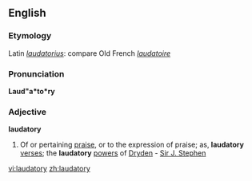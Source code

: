==English==

===Etymology===
Latin ''[[laudatorius]]'': compare Old French ''[[laudatoire]]''

===Pronunciation===
'''Laud"a*to*ry'''

===Adjective===
'''laudatory'''

# Of or pertaining [[praise]], or to the expression of praise; as, '''laudatory''' [[verse]]s; the '''laudatory''' [[power]]s of [[John Dryden|Dryden]] - [[Sir J. Stephen]]

[[vi:laudatory]]
[[zh:laudatory]]